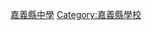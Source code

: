 {{Catnav|頁面分類|……|台灣|台灣行政區劃|嘉義縣}}
{{Catnav|頁面分類|……|台灣|台灣教育|台灣學校|台灣中等學校}}
{{Catnav|頁面分類|……|各國教育|台灣教育|台灣學校|台灣中等學校}}
{{Catnav|頁面分類|……|台灣教育|台灣學校|台灣學校(以地區分類)}}

[[Category:台灣中學|嘉義縣中學‎]]
[[Category:嘉義縣學校|Category:嘉義縣學校]]